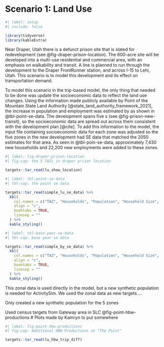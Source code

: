 # Scenario 1: Land Use
```r
#| label: setup
#| include: false

library(tidyverse)
library(kableExtra)
```

Near Draper, Utah there is a defunct prison site that is slated for redevelopment (see @fig-draper-prison-location).
The 600-acre site will be developed into a multi-use residential and commercial area, with an emphasis on walkability and transit.
A \acr{BRT} line is planned to run through the development to the Draper FrontRunner station, and across I-15 to Lehi, Utah.
This scenario is to model this development and its effect on transportation demand.

To model this scenario in the trip-based model, the only thing that needed to be done was update the socioeconomic data to reflect the land use changes.
Using the information made publicly available by Point of the Mountain State Land Authority [@state_land_authority_framework_2021], the increase in population and employment was estimated by \acr{WFRC} as shown in @tbl-point-se-data.
The development spans five \acr{TAZ}s (see @fig-prison-new-transit), so the socioeconomic data are spread out across them consistent with the development plan [@cite].
To add this information to the model, the input file containing socioeconomic data for each zone was adjusted so the five zones in the new development had SE data that matched the 2050 estimates for that area.
As seen in @tbl-poin-se-data, approximately 7,430 new households and 22,200 new employments were added to these zones. 

```r
#| label: fig-draper-prison-location
#| fig-cap: the 5 TAZs in draper prison location

targets::tar_read(lu_show_location)
```

```r
#| label: tbl-point-se-data
#| tbl-cap: the point se data

targets::tar_read(simple_lu_se_data) %>% 
  kbl(
    col.names = c("TAZ", "Households", "Population", "Household Size", "Employees", "Home-based-jobs", "Avg. Income"),
    align = "c",
    booktabs = TRUE,
    linesep = ""
  ) %>% 
  kable_styling()
```

```r
#| label: tbl-base-year-se-data
#| tbl-cap: base year se data

targets::tar_read(simple_by_se_data) %>% 
  kbl(
    col.names = c("TAZ", "Households", "Population", "Household Size", "Employees", "Home-based-jobs", "Avg. Income"),
    align = "c",
    booktabs = TRUE,
    linesep = ""
  ) %>% 
  kable_styling()
```

This zonal data is used directly in the \acr{WFRC} model, but a new synthetic population is needed for ActivitySim.
We used the zonal data as new targets....

Only created a new synthetic population for the 5 zones

Used census targets from Gateway area in SLC
@fig-point-hbw-productions
# Plots made by Kamryn to put somewhere

```r
#| label: fig-point-hbw-productions
#| fig-cap: Additional HBW Productions at "The Point"

targets::tar_read(lu_hbw_trip_diff)
```
